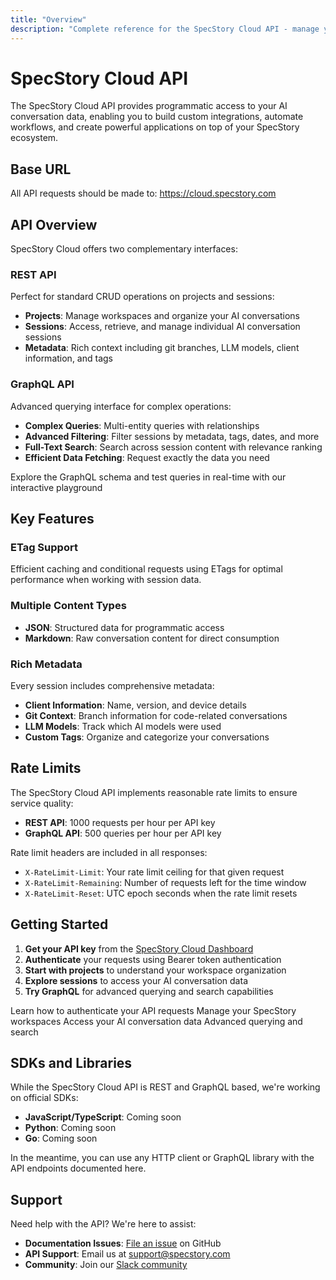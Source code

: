 ```yaml
---
title: "Overview"
description: "Complete reference for the SpecStory Cloud API - manage your AI conversation projects and sessions programmatically"
---
```


# SpecStory Cloud API

The SpecStory Cloud API provides programmatic access to your AI conversation data, enabling you to build custom integrations, automate workflows, and create powerful applications on top of your SpecStory ecosystem.

## Base URL

All API requests should be made to: https://cloud.specstory.com

## API Overview

SpecStory Cloud offers two complementary interfaces:

### REST API
Perfect for standard CRUD operations on projects and sessions:
- **Projects**: Manage workspaces and organize your AI conversations
- **Sessions**: Access, retrieve, and manage individual AI conversation sessions
- **Metadata**: Rich context including git branches, LLM models, client information, and tags

### GraphQL API
Advanced querying interface for complex operations:
- **Complex Queries**: Multi-entity queries with relationships
- **Advanced Filtering**: Filter sessions by metadata, tags, dates, and more
- **Full-Text Search**: Search across session content with relevance ranking
- **Efficient Data Fetching**: Request exactly the data you need

<Card title="Interactive GraphQL Explorer" icon="play" href="https://cloud.specstory.com/api/v1/graphql">
  Explore the GraphQL schema and test queries in real-time with our interactive playground
</Card>

## Key Features

### ETag Support
Efficient caching and conditional requests using ETags for optimal performance when working with session data.

### Multiple Content Types
- **JSON**: Structured data for programmatic access
- **Markdown**: Raw conversation content for direct consumption

### Rich Metadata
Every session includes comprehensive metadata:
- **Client Information**: Name, version, and device details
- **Git Context**: Branch information for code-related conversations
- **LLM Models**: Track which AI models were used
- **Custom Tags**: Organize and categorize your conversations

## Rate Limits

The SpecStory Cloud API implements reasonable rate limits to ensure service quality:

- **REST API**: 1000 requests per hour per API key
- **GraphQL API**: 500 queries per hour per API key

Rate limit headers are included in all responses:
- `X-RateLimit-Limit`: Your rate limit ceiling for that given request
- `X-RateLimit-Remaining`: Number of requests left for the time window
- `X-RateLimit-Reset`: UTC epoch seconds when the rate limit resets

## Getting Started

1. **Get your API key** from the [SpecStory Cloud Dashboard](https://cloud.specstory.com/settings/api-keys)
2. **Authenticate** your requests using Bearer token authentication
3. **Start with projects** to understand your workspace organization
4. **Explore sessions** to access your AI conversation data
5. **Try GraphQL** for advanced querying and search capabilities

<CardGroup cols={2}>
  <Card title="Authentication" icon="key" href="/api-reference/authentication">
    Learn how to authenticate your API requests
  </Card>
  <Card title="Projects" icon="folder" href="/api-reference/projects">
    Manage your SpecStory workspaces
  </Card>
  <Card title="Sessions" icon="message" href="/api-reference/sessions">
    Access your AI conversation data
  </Card>
  <Card title="GraphQL" icon="code" href="/api-reference/graphql">
    Advanced querying and search
  </Card>
</CardGroup>

## SDKs and Libraries

While the SpecStory Cloud API is REST and GraphQL based, we're working on official SDKs:

- **JavaScript/TypeScript**: Coming soon
- **Python**: Coming soon
- **Go**: Coming soon

In the meantime, you can use any HTTP client or GraphQL library with the API endpoints documented here.

## Support

Need help with the API? We're here to assist:

- **Documentation Issues**: [File an issue](https://github.com/specstoryai/getspecstory/issues) on GitHub
- **API Support**: Email us at [support@specstory.com](mailto:support@specstory.com)
- **Community**: Join our [Slack community](https://join.slack.com/t/specstory/shared_invite/zt-2vq0274ck-MYS39rgOpDSmgfE1IeK9gg)
